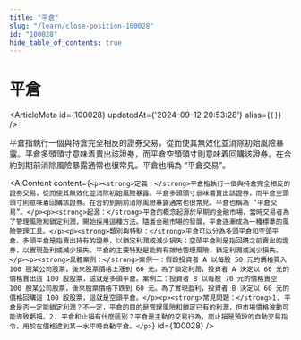 ```yaml
---
title: "平倉"
slug: "/learn/close-position-100028"
id: "100028"
hide_table_of_contents: true
---
```



# 平倉

<ArticleMeta id={100028} updatedAt={'2024-09-12 20:53:28'} alias={`[]`} />
<div className='border-solid border-b border-t-0 my-4 border-[var(--ifm-color-gray-300)]' />

平倉指執行一個與持倉完全相反的證券交易，從而使其無效化並消除初始風險暴露。平倉多頭頭寸意味着賣出該證券，而平倉空頭頭寸則意味着回購該證券。在合約到期前消除風險暴露通常也很常見。平倉也稱為 “平倉交易”。

<AIContent content={`<p><strong>定義：</strong>平倉指執行一個與持倉完全相反的證券交易，從而使其無效化並消除初始風險暴露。平倉多頭頭寸意味着賣出該證券，而平倉空頭頭寸則意味着回購該證券。在合約到期前消除風險暴露通常也很常見。平倉也稱為 “平倉交易”。</p><p><strong>起源：</strong>平倉的概念起源於早期的金融市場，當時交易者為了管理風險和鎖定利潤，開始採用這種方法。隨着金融市場的發展，平倉逐漸成為一種標準的風險管理工具。</p><p><strong>類別與特點：</strong>平倉可以分為多頭平倉和空頭平倉。多頭平倉是指賣出持有的證券，以鎖定利潤或減少損失；空頭平倉則是指回購之前賣出的證券，以實現盈利或減少損失。平倉的主要特點是能夠有效地管理風險，鎖定利潤或減少損失。</p><p><strong>具體案例：</strong>案例一：假設投資者 A 以每股 50 元的價格買入 100 股某公司股票，後來股票價格上漲到 60 元。為了鎖定利潤，投資者 A 決定以 60 元的價格賣出這 100 股股票，這就是多頭平倉。案例二：投資者 B 以每股 70 元的價格賣空 100 股某公司股票，後來股票價格下跌到 60 元。為了實現盈利，投資者 B 決定以 60 元的價格回購這 100 股股票，這就是空頭平倉。</p><p><strong>常見問題：</strong>1. 平倉是否一定能鎖定利潤？不一定，平倉的目的是管理風險和鎖定已有的利潤，但市場價格波動可能導致虧損。2. 平倉和止損有什麼區別？平倉是主動的交易行為，而止損是預設的自動交易指令，用於在價格達到某一水平時自動平倉。</p>`} id={100028} />
